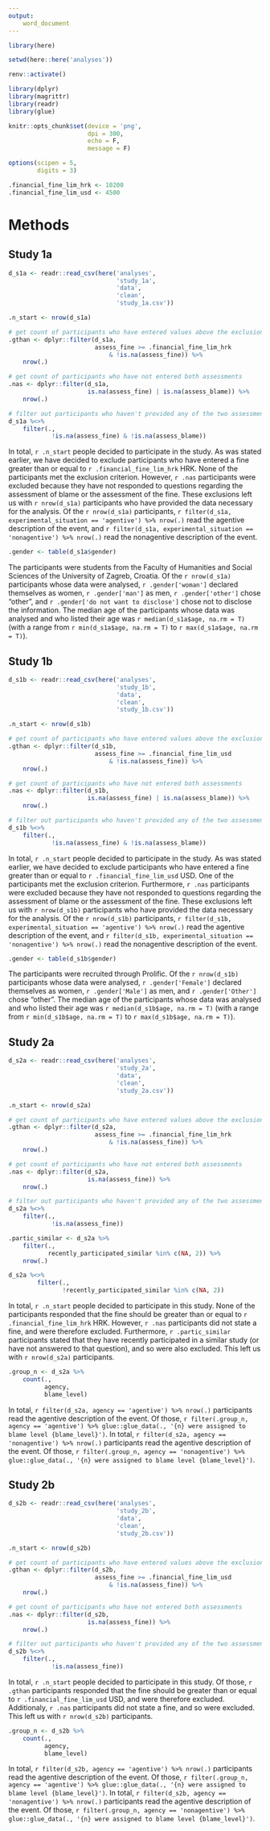 ```yaml
---
output:
    word_document
---
```


```r
library(here)

setwd(here::here('analyses'))

renv::activate()

library(dplyr)
library(magrittr)
library(readr)
library(glue)

knitr::opts_chunk$set(device = 'png',
                      dpi = 300,
                      echo = F,
                      message = F)

options(scipen = 5,
        digits = 3)

.financial_fine_lim_hrk <- 10200
.financial_fine_lim_usd <- 4500
```

# Methods

## Study 1a

```r
d_s1a <- readr::read_csv(here('analyses',
                              'study_1a',
                              'data',
                              'clean',
                              'study_1a.csv'))

.n_start <- nrow(d_s1a)

# get count of participants who have entered values above the exclusion criterion
.gthan <- dplyr::filter(d_s1a,
                        assess_fine >= .financial_fine_lim_hrk
                            & !is.na(assess_fine)) %>%
    nrow(.)

# get count of participants who have not entered both assessments
.nas <- dplyr::filter(d_s1a,
                      is.na(assess_fine) | is.na(assess_blame)) %>%
    nrow(.)

# filter out participants who haven't provided any of the two assessments
d_s1a %<>%
    filter(.,
            !is.na(assess_fine) & !is.na(assess_blame))
```

In total, `r .n_start` people decided to participate in the study. As was
stated earlier, we have decided to exclude participants who have entered a
fine greater than or equal to `r .financial_fine_lim_hrk` HRK. None of the
participants met the exclusion criterion. However, `r .nas` participants were
excluded because they have not responded to questions regarding the assessment
of blame or the assessment of the fine. These exclusions left us
with `r nrow(d_s1a)` participants who have provided the data necessary for
the analysis. Of the `r nrow(d_s1a)` participants,
`r filter(d_s1a, experimental_situation == 'agentive') %>% nrow(.)` read the
agentive description of the event, and
`r filter(d_s1a, experimental_situation == 'nonagentive') %>% nrow(.)` read
the nonagentive description of the event.

```r
.gender <- table(d_s1a$gender)
```

The participants were students from the Faculty of Humanities and Social
Sciences of the University of Zagreb, Croatia. Of the `r nrow(d_s1a)`
participants whose data were analysed, `r .gender['woman']` declared themselves
as women, `r .gender['man']` as men, `r .gender['other']` chose "other", and
`r .gender['do not want to disclose']` chose not to disclose the information.
The median age of the participants whose data was analysed and who listed
their age was `r median(d_s1a$age, na.rm = T)` (with a range from
`r min(d_s1a$age, na.rm = T)` to `r max(d_s1a$age, na.rm = T)`).

## Study 1b

```r
d_s1b <- readr::read_csv(here('analyses',
                              'study_1b',
                              'data',
                              'clean',
                              'study_1b.csv'))

.n_start <- nrow(d_s1b)

# get count of participants who have entered values above the exclusion criterion
.gthan <- dplyr::filter(d_s1b,
                        assess_fine >= .financial_fine_lim_usd
                            & !is.na(assess_fine)) %>%
    nrow(.)

# get count of participants who have not entered both assessments
.nas <- dplyr::filter(d_s1b,
                      is.na(assess_fine) | is.na(assess_blame)) %>%
    nrow(.)

# filter out participants who haven't provided any of the two assessments
d_s1b %<>%
    filter(.,
            !is.na(assess_fine) & !is.na(assess_blame))
```

In total, `r .n_start` people decided to participate in the study. As was
stated earlier, we have decided to exclude participants who have entered a
fine greater than or equal to `r .financial_fine_lim_usd` USD. One of the
participants met the exclusion criterion. Furthermore, `r .nas` participants were
excluded because they have not responded to questions regarding the assessment
of blame or the assessment of the fine. These exclusions left us
with `r nrow(d_s1b)` participants who have provided the data necessary for
the analysis. Of the `r nrow(d_s1b)` participants,
`r filter(d_s1b, experimental_situation == 'agentive') %>% nrow(.)` read the
agentive description of the event, and
`r filter(d_s1b, experimental_situation == 'nonagentive') %>% nrow(.)` read
the nonagentive description of the event.

```r
.gender <- table(d_s1b$gender)
```

The participants were recruited through Prolific.
Of the `r nrow(d_s1b)`
participants whose data were analysed, `r .gender['Female']` declared themselves
as women, `r .gender['Male']` as men, and `r .gender['Other']` chose "other".
The median age of the participants whose data was analysed and who listed
their age was `r median(d_s1b$age, na.rm = T)` (with a range from
`r min(d_s1b$age, na.rm = T)` to `r max(d_s1b$age, na.rm = T)`).

## Study 2a

```r
d_s2a <- readr::read_csv(here('analyses',
                              'study_2a',
                              'data',
                              'clean',
                              'study_2a.csv'))

.n_start <- nrow(d_s2a)

# get count of participants who have entered values above the exclusion criterion
.gthan <- dplyr::filter(d_s2a,
                        assess_fine >= .financial_fine_lim_hrk
                            & !is.na(assess_fine)) %>%
    nrow(.)

# get count of participants who have not entered both assessments
.nas <- dplyr::filter(d_s2a,
                      is.na(assess_fine)) %>%
    nrow(.)

# filter out participants who haven't provided any of the two assessments
d_s2a %<>%
    filter(.,
            !is.na(assess_fine))

.partic_similar <- d_s2a %>%
    filter(.,
           recently_participated_similar %in% c(NA, 2)) %>%
    nrow(.)

d_s2a %<>%
        filter(.,
               !recently_participated_similar %in% c(NA, 2))
```

In total, `r .n_start` people decided to participate in this study. None of
the participants responded that the fine should be greater than
or equal to `r .financial_fine_lim_hrk` HRK. However, `r .nas` participants
did not state a fine, and were therefore excluded. Furthermore,
`r .partic_similar` participants stated that they have recently participated
in a similar study (or have not answered to that question), and so were also
excluded. This left us with `r nrow(d_s2a)` participants.

```r
.group_n <- d_s2a %>%
    count(.,
          agency,
          blame_level)
```

In total, `r filter(d_s2a, agency == 'agentive') %>% nrow(.)` participants read
the agentive description of the event. Of those, 
`r filter(.group_n, agency == 'agentive') %>% glue::glue_data(.,
'{n} were assigned to blame level {blame_level}')`.
In total, `r filter(d_s2a, agency == 'nonagentive') %>% nrow(.)`
participants read the agentive description of the event. Of those, 
`r filter(.group_n, agency == 'nonagentive') %>% glue::glue_data(.,
'{n} were assigned to blame level {blame_level}')`.

## Study 2b

```r
d_s2b <- readr::read_csv(here('analyses',
                              'study_2b',
                              'data',
                              'clean',
                              'study_2b.csv'))

.n_start <- nrow(d_s2b)

# get count of participants who have entered values above the exclusion criterion
.gthan <- dplyr::filter(d_s2b,
                        assess_fine >= .financial_fine_lim_usd
                            & !is.na(assess_fine)) %>%
    nrow(.)

# get count of participants who have not entered both assessments
.nas <- dplyr::filter(d_s2b,
                      is.na(assess_fine)) %>%
    nrow(.)

# filter out participants who haven't provided any of the two assessments
d_s2b %<>%
    filter(.,
            !is.na(assess_fine))
```

In total, `r .n_start` people decided to participate in this study.
Of those, `r .gthan` participants responded that the fine should be greater
than or equal to `r .financial_fine_lim_usd` USD, and were therefore excluded.
Additionaly, `r .nas` participants did not state a fine, and so were excluded.
This left us with `r nrow(d_s2b)` participants.

```r
.group_n <- d_s2b %>%
    count(.,
          agency,
          blame_level)
```

In total, `r filter(d_s2b, agency == 'agentive') %>% nrow(.)` participants read
the agentive description of the event. Of those, 
`r filter(.group_n, agency == 'agentive') %>% glue::glue_data(.,
'{n} were assigned to blame level {blame_level}')`.
In total, `r filter(d_s2b, agency == 'nonagentive') %>% nrow(.)`
participants read the agentive description of the event. Of those, 
`r filter(.group_n, agency == 'nonagentive') %>% glue::glue_data(.,
'{n} were assigned to blame level {blame_level}')`.

